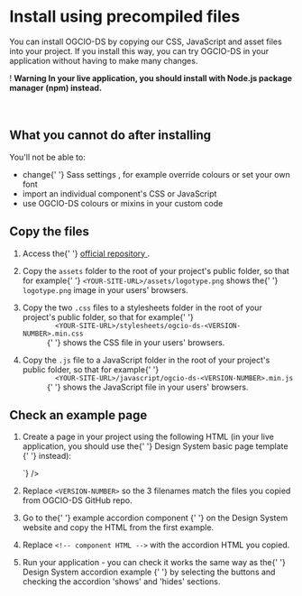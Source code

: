 
<Meta title="Docs/Install using precompiled files" />

<h1>Install using precompiled files</h1>
<p>
  You can install OGCIO-DS by copying our CSS, JavaScript and asset files into
  your project. If you install this way, you can try OGCIO-DS in your
  application without having to make many changes.
</p>
<div className="govie-warning-text">
  <span className="govie-warning-text__icon" aria-hidden="true">
    !
  </span>
  <strong className="govie-warning-text__text">
    <span className="govie-warning-text__assistive">Warning</span>
    In your live application, you should install with Node.js package manager (npm)
    instead.
  </strong>
</div>
<br />
<br />

<h2>What you cannot do after installing</h2>
<p>You'll not be able to:</p>
<ul>
  <li>
    change{' '}
    <InternalLink
      href="/?path=/story/docs-sass-api-reference--page"
      target="_blank"
      rel="noopener"
    >
      Sass settings
    </InternalLink>
    , for example override colours or set your own font
  </li>
  <li>import an individual component's CSS or JavaScript</li>
  <li>use OGCIO-DS colours or mixins in your custom code</li>
</ul>

<h2>Copy the files</h2>
<ol>
  <li>
    <p>
      Access the{' '}
      <a
        href="https://github.com/ogcio/ogcio-ds/tree/main/dist/%40ogcio"
        target="_blank"
        rel="noopener"
      >
        official repository
      </a>
      .
    </p>
  </li>
  <li>
    <p>
      Copy the <code>assets</code> folder to the root of your project's public
      folder, so that for example{' '}
      <code>&lt;YOUR-SITE-URL&gt;/assets/logotype.png</code> shows the{' '}
      <code>logotype.png</code> image in your users' browsers.
    </p>
  </li>
  <li>
    <p>
      Copy the two <code>.css</code> files to a stylesheets folder in the root
      of your project's public folder, so that for example{' '}
      <code>
        &lt;YOUR-SITE-URL&gt;/stylesheets/ogcio-ds-&lt;VERSION-NUMBER&gt;.min.css
      </code>{' '}
      shows the CSS file in your users' browsers.
    </p>
  </li>
  <li>
    <p>
      Copy the <code>.js</code> file to a JavaScript folder in the root of your
      project's public folder, so that for example{' '}
      <code>
        &lt;YOUR-SITE-URL&gt;/javascript/ogcio-ds-&lt;VERSION-NUMBER&gt;.min.js
      </code>{' '}
      shows the JavaScript file in your users' browsers.
    </p>
  </li>
</ol>

<h2 id="basic-example-page">Check an example page</h2>
<ol>
  <li>
    <p>
      Create a page in your project using the following HTML (in your live
      application, you should use the{' '}
      <InternalLink href="/?path=/docs/templates-basic-page--default" target="_blank" rel="noopener">
        Design System basic page template
      </InternalLink>{' '}
      instead):
    </p>
    <CodeSnippet
    code={`<!DOCTYPE html>
<html lang="en" className="govie-template ">
  <head>
    <title>Example - OGCIO Design System</title>
    <meta name="viewport" content="width=device-width, initial-scale=1, viewport-fit=cover">
    <!--[if !IE 8]><!-->
      <link rel="stylesheet" href="/stylesheets/ogcio-ds-<VERSION-NUMBER>.min.css">
    <!--<![endif]-->
    <!--[if IE 8]>
      <link rel="stylesheet" href="/stylesheets/ogcio-ds-ie8-<VERSION-NUMBER>.min.css">
    <![endif]-->
  </head>
  <body className="govie-template__body ">
    <script>
      document.body.className = ((document.body.className) ? document.body.className + ' js-enabled' : 'js-enabled');
    </script>
    <!-- component HTML -->
    <script src="/javascript/ogcio-ds-<VERSION-NUMBER>.min.js"></script>
    <script>
      window.GOVIEFrontend.initAll()
    </script>
  </body>
</html>
    `}
     />
  </li>
  <li>
    <p>
      Replace <code>&lt;VERSION-NUMBER&gt;</code> so the 3 filenames match the
      files you copied from OGCIO-DS GitHub repo.
    </p>
  </li>
  <li>
    <p>
      Go to the{' '}
      <InternalLink href="/?path=/docs/typography-accordion--default">
        example accordion component
      </InternalLink>{' '}
      on the Design System website and copy the HTML from the first example.
    </p>
  </li>
  <li>
    <p>
      Replace <code>&lt;!-- component HTML --&gt;</code> with the accordion HTML
      you copied.
    </p>
  </li>
  <li>
    <p>
      Run your application - you can check it works the same way as the{' '}
      <InternalLink href="/iframe.html?id=typography-accordion--default&viewMode=story" target="_blank" rel="noopener">
        Design System accordion example
      </InternalLink>{' '}
      by selecting the buttons and checking the accordion 'shows' and 'hides'
      sections.
    </p>
  </li>
</ol>

